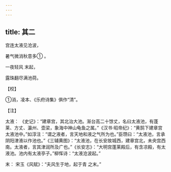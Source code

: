 ```yaml
---
---
---
```

title: 其二
---




宫连太液见沧波，

暑气微消秋意多① 。

一夜轻风 末起，

露珠翻尽满池荷。

【校】

①消，凌本、《乐府诗集》俱作“清”。

【注】

太液： 《史记》：“建章宫，其北治大池。渐台高二十馀丈，名曰太液池，有蓬莱、方丈、瀛州、壶梁，象海中神山龟鱼之属。”《汉书·昭帝纪》：“黄鹄下建章宫太液池中。”如淳注：“谓之液者，言天地和液之气所为也。”臣瓒曰：“太液池，言承阴阳津液以作池也。”《三辅黄图》：“太液池，在长安故城西，建章宫北，未央宫西南。太液者，言其津润所及广也。”《长安志》：“大明宫蓬莱殿后，有含凉殿，有太液池。池内有太液亭子。”柳恽诗：“太液沧波起。”

末： 宋玉《风赋》：“夫风生于地，起于青 之末。”